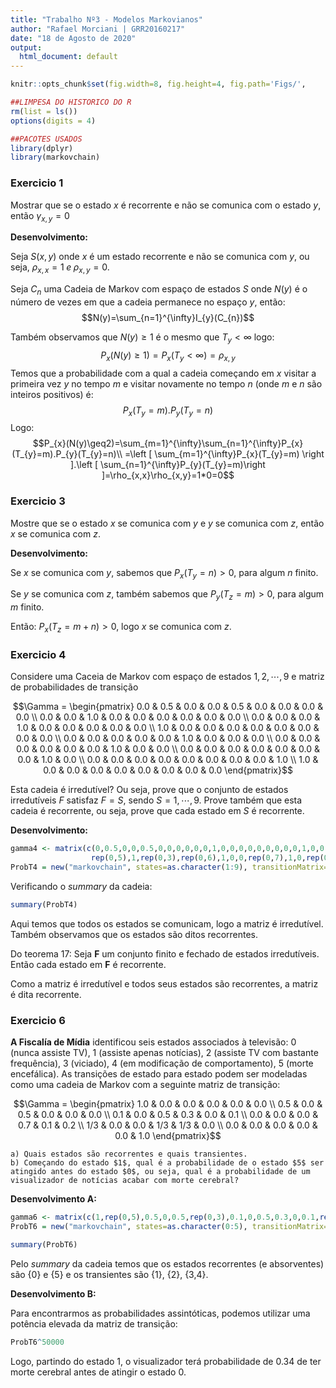 ```yaml
---
title: "Trabalho Nº3 - Modelos Markovianos"
author: "Rafael Morciani | GRR20160217"
date: "18 de Agosto de 2020"
output:
  html_document: default
---
```


```r
knitr::opts_chunk$set(fig.width=8, fig.height=4, fig.path='Figs/',                     echo=F,warning=T,message=FALSE,cache=F,comment=NULL)
```

```r
##LIMPESA DO HISTORICO DO R
rm(list = ls())
options(digits = 4)

##PACOTES USADOS
library(dplyr)
library(markovchain)
```

### Exercicio 1
Mostrar que se o estado $x$ é recorrente e não se comunica com o estado $y$, então $γ_{x,y}=0$

**Desenvolvimento:**

Seja $S(x,y)$ onde $x$ é um estado recorrente e não se comunica com $y$, ou seja, $\rho_{x,x}=1 \;e \; \rho_{x,y}=0$.

Seja $C_{n}$ uma Cadeia de Markov com espaço de estados $S$ onde $N(y)$ é o número de vezes em que a cadeia permanece no espaço $y$, então:
$$N(y)=\sum_{n=1}^{\infty}I_{y}(C_{n})$$

Também observamos que $N(y)\geq 1$ é o mesmo que $T_{y}<\infty$ logo:
$$P_{x}(N(y)\geq1)=P_{x}(T_{y}<\infty)=\rho_{x,y}$$
Temos que a probabilidade com a qual a cadeia começando em $x$ visitar a primeira vez $y$ no tempo $m$ e visitar novamente no tempo $n$ (onde $m$ e $n$ são inteiros positivos) é:
$$P_{x}(T_{y}=m).P_{y}(T_{y}=n)$$
Logo:
$$P_{x}(N(y)\geq2)=\sum_{m=1}^{\infty}\sum_{n=1}^{\infty}P_{x}(T_{y}=m).P_{y}(T_{y}=n)\\
=\left [ \sum_{m=1}^{\infty}P_{x}(T_{y}=m) \right ].\left [ \sum_{n=1}^{\infty}P_{y}(T_{y}=m)\right ]=\rho_{x,x}\rho_{x,y}=1*0=0$$

\pagebreak

### Exercicio 3
Mostre que se o estado $x$ se comunica com $y$ e $y$ se comunica com $z$, então $x$ se comunica com $z$. 


**Desenvolvimento:**

Se $x$ se comunica com $y$, sabemos que $P_{x}(T_{y}=n)>0$, para algum $n$ finito. 

Se $y$ se comunica com $z$, também sabemos que $P_{y}(T_{z}=m)>0$, para algum $m$ finito.

Então: $P_{x}(T_{z}=m+n)>0$, logo $x$ se comunica com $z$.

\pagebreak

### Exercicio 4
Considere uma Caceia de Markov com espaço de estados ${1,2,⋯,9}$ e matriz de probabilidades de transição 

$$\Gamma = \begin{pmatrix}
0.0 & 0.5 & 0.0 & 0.0 & 0.5 & 0.0 & 0.0 & 0.0 & 0.0 \\
0.0 & 0.0 & 1.0 & 0.0 & 0.0 & 0.0 & 0.0 & 0.0 & 0.0 \\
0.0 & 0.0 & 0.0 & 1.0 & 0.0 & 0.0 & 0.0 & 0.0 & 0.0 \\
1.0 & 0.0 & 0.0 & 0.0 & 0.0 & 0.0 & 0.0 & 0.0 & 0.0 \\
0.0 & 0.0 & 0.0 & 0.0 & 0.0 & 1.0 & 0.0 & 0.0 & 0.0 \\
0.0 & 0.0 & 0.0 & 0.0 & 0.0 & 0.0 & 1.0 & 0.0 & 0.0 \\
0.0 & 0.0 & 0.0 & 0.0 & 0.0 & 0.0 & 0.0 & 1.0 & 0.0 \\
0.0 & 0.0 & 0.0 & 0.0 & 0.0 & 0.0 & 0.0 & 0.0 & 1.0 \\
1.0 & 0.0 & 0.0 & 0.0 & 0.0 & 0.0 & 0.0 & 0.0 & 0.0
\end{pmatrix}$$

Esta cadeia é irredutível? Ou seja, prove que o conjunto de estados irredutíveis $F$ satisfaz $F=S$, sendo $S={1,⋯,9}$. Prove também que esta cadeia é recorrente, ou seja, prove que cada estado em $S$ é recorrente. 

**Desenvolvimento:**

```r
gamma4 <- matrix(c(0,0.5,0,0,0.5,0,0,0,0,0,0,1,0,0,0,0,0,0,0,0,0,1,0,0,0,0,0,1,rep(0,8),
                  rep(0,5),1,rep(0,3),rep(0,6),1,0,0,rep(0,7),1,0,rep(0,8),1,1,rep(0,8)), byrow=T, ncol = 9, dimnames=list(1:9))
ProbT4 = new("markovchain", states=as.character(1:9), transitionMatrix=gamma4, name="Γ")
```
Verificando o *summary* da cadeia:

```r
summary(ProbT4)
```
Aqui temos que todos os estados se comunicam, logo a matriz é irredutível. Também observamos que os estados são ditos recorrentes.

Do teorema 17: Seja **F** um conjunto finito e fechado de estados irredutíveis. Então cada estado em **F** é recorrente.

Como a matriz é irredutível e todos seus estados são recorrentes, a matriz é dita recorrente.

\pagebreak

### Exercicio 6
**A Fiscalía de Mídia** identificou seis estados associados à televisão: 0 (nunca assiste TV), 1 (assiste apenas notícias), 2 (assiste TV com bastante frequência), 3 (viciado), 4 (em modificação de comportamento), 5 (morte encefálica). As transições de estado para estado podem ser modeladas como uma cadeia de Markov com a seguinte matriz de transição: 

$$\Gamma = \begin{pmatrix}
1.0 & 0.0 & 0.0 & 0.0 & 0.0 & 0.0 \\
0.5 & 0.0 & 0.5 & 0.0 & 0.0 & 0.0 \\
0.1 & 0.0 & 0.5 & 0.3 & 0.0 & 0.1 \\
0.0 & 0.0 & 0.0 & 0.7 & 0.1 & 0.2 \\
1/3 & 0.0 & 0.0 & 1/3 & 1/3 & 0.0 \\
0.0 & 0.0 & 0.0 & 0.0 & 0.0 & 1.0
\end{pmatrix}$$

  
    a) Quais estados são recorrentes e quais transientes.
    b) Começando do estado $1$, qual é a probabilidade de o estado $5$ ser atingido antes do estado $0$, ou seja, qual é a probabilidade de um visualizador de notícias acabar com morte cerebral?


**Desenvolvimento A:**

```r
gamma6 <- matrix(c(1,rep(0,5),0.5,0,0.5,rep(0,3),0.1,0,0.5,0.3,0,0.1,rep(0,3),0.7,0.1,0.2,1/3,0,0,1/3,1/3,0,rep(0,5),1), byrow=T, ncol = 6, dimnames=list(0:5))
ProbT6 = new("markovchain", states=as.character(0:5), transitionMatrix=gamma6, name="Γ")
```

```r
summary(ProbT6)
```
Pelo *summary* da cadeia temos que os estados recorrentes (e absorventes) são {0} e {5} e os transientes são {1}, {2}, {3,4}.

\pagebreak

**Desenvolvimento B:**

Para encontrarmos as probabilidades assintóticas, podemos utilizar uma potência elevada da matriz de transição:

```r
ProbT6^50000
```
Logo, partindo do estado 1, o visualizador terá probabilidade de 0.34 de ter morte cerebral antes de atingir o estado 0.

